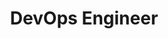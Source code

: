 ---
title: DevOps Engineer
name: Sergio Méndez
site: https://www.yalo.com
company: Yalo
talk: normal
talk-title: Deployments on the Edge using Argo CD & Workflows and K3s
headshot: sergio-mendez.jpg
twitter: https://twitter.com/sergioarmgpl
---